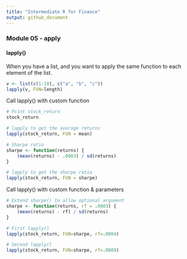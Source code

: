 ```yaml
---
title: "Intermediate R for Finance"
output: github_document
---
```


### Module 05 - apply

#### lapply()

When you have a list, and you want to apply the same function to each element of the list.

```r
v <- list(c(1:10), c("a", "b", "c"))
lapply(v, FUN=length)
```

Call lapply() with custom function

```r
# Print stock_return
stock_return

# lapply to get the average returns
lapply(stock_return, FUN = mean)

# Sharpe ratio
sharpe <- function(returns) {
    (mean(returns) - .0003) / sd(returns)
}

# lapply to get the sharpe ratio
lapply(stock_return, FUN = sharpe)
```

Call lapply() with custom function & parameters

```r
# Extend sharpe() to allow optional argument
sharpe <- function(returns, rf = .0003) {
    (mean(returns) - rf) / sd(returns)
}

# First lapply()
lapply(stock_return, FUN=sharpe, rf=.0004)

# Second lapply()
lapply(stock_return, FUN=sharpe, rf=.0009)
```

